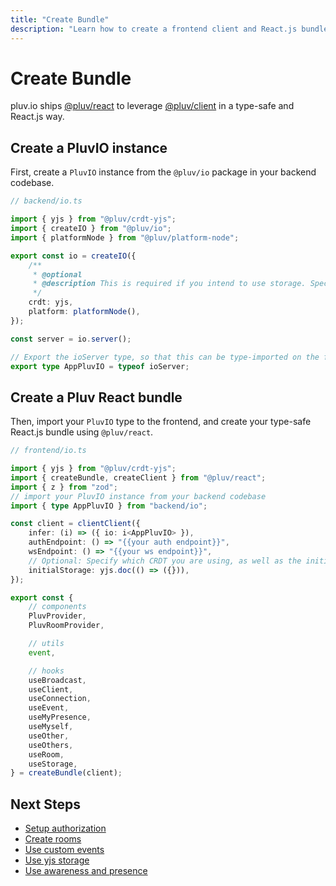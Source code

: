 ```yaml
---
title: "Create Bundle"
description: "Learn how to create a frontend client and React.js bundle for pluv.io"
---
```


# Create Bundle

pluv.io ships [@pluv/react](https://npmjs.com/package/@pluv/react) to leverage [@pluv/client](https://npmjs.com/package/@pluv/client) in a type-safe and React.js way.

## Create a PluvIO instance

First, create a `PluvIO` instance from the `@pluv/io` package in your backend codebase.

```ts
// backend/io.ts

import { yjs } from "@pluv/crdt-yjs";
import { createIO } from "@pluv/io";
import { platformNode } from "@pluv/platform-node";

export const io = createIO({
    /**
     * @optional
     * @description This is required if you intend to use storage. Specify crdt to use for storage
     */
    crdt: yjs,
    platform: platformNode(),
});

const server = io.server();

// Export the ioServer type, so that this can be type-imported on the frontend
export type AppPluvIO = typeof ioServer;
```

## Create a Pluv React bundle

Then, import your `PluvIO` type to the frontend, and create your type-safe React.js bundle using `@pluv/react`.

```ts
// frontend/io.ts

import { yjs } from "@pluv/crdt-yjs";
import { createBundle, createClient } from "@pluv/react";
import { z } from "zod";
// import your PluvIO instance from your backend codebase
import { type AppPluvIO } from "backend/io";

const client = clientClient({
    infer: (i) => ({ io: i<AppPluvIO> }),
    authEndpoint: () => "{{your auth endpoint}}",
    wsEndpoint: () => "{{your ws endpoint}}",
    // Optional: Specify which CRDT you are using, as well as the initial storage
    initialStorage: yjs.doc(() => ({})),
});

export const {
    // components
    PluvProvider,
    PluvRoomProvider,

    // utils
    event,

    // hooks
    useBroadcast,
    useClient,
    useConnection,
    useEvent,
    useMyPresence,
    useMyself,
    useOther,
    useOthers,
    useRoom,
    useStorage,
} = createBundle(client);
```

## Next Steps

* [Setup authorization](/docs/io/authorization)
* [Create rooms](/docs/react/create-rooms)
* [Use custom events](/docs/react/custom-events)
* [Use yjs storage](/docs/react/yjs-storage)
* [Use awareness and presence](/docs/react/presence)

